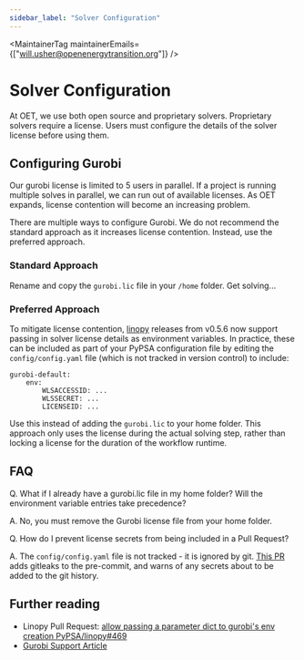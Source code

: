 ```yaml
---
sidebar_label: "Solver Configuration"
---
```



<MaintainerTag maintainerEmails={["will.usher@openenergytransition.org"]} />

# Solver Configuration

At OET, we use both open source and proprietary solvers. 
Proprietary solvers require a license. Users must configure the details of the solver license before using them.

## Configuring Gurobi

Our gurobi license is limited to 5 users in parallel. 
If a project is running multiple solves in parallel, we can run out of available licenses.
As OET expands, license contention will become an increasing problem.

There are multiple ways to configure Gurobi. 
We do not recommend the standard approach as it increases license contention. 
Instead, use the preferred approach.

### Standard Approach

Rename and copy the `gurobi.lic` file in your `/home` folder. Get solving...

### Preferred Approach

To mitigate license contention, [linopy](https://linopy.readthedocs.io/) releases from v0.5.6 now support passing in solver license details as environment variables.
In practice, these can be included as part of your PyPSA configuration file by editing the `config/config.yaml` file (which is not tracked in version control)
to include:

```
gurobi-default:
    env:
        WLSACCESSID: ...
        WLSSECRET: ...
        LICENSEID: ...
```

Use this instead of adding the `gurobi.lic` to your home folder. This approach only uses the license during the actual solving step,
rather than locking a license for the duration of the workflow runtime.

## FAQ

Q. What if I already have a gurobi.lic file in my home folder? Will the environment variable entries take precedence?

A. No, you must remove the Gurobi license file from your home folder.

Q. How do I prevent license secrets from being included in a Pull Request?

A. The `config/config.yaml` file is not tracked - it is ignored by git. [This PR](https://github.com/open-energy-transition/open-tyndp/pull/111) adds gitleaks to the pre-commit, 
   and warns of any secrets about to be added to the git history.


## Further reading

- Linopy Pull Request: [allow passing a parameter dict to gurobi's env creation PyPSA/linopy#469](https://github.com/PyPSA/linopy/pull/469)
- [Gurobi Support Article](https://support.gurobi.com/hc/en-us/articles/13232844297489-How-do-I-set-up-a-Web-License-Service-WLS-license)
